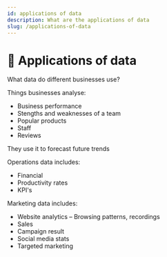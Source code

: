 ```yaml
---
id: applications of data
description: What are the applications of data
slug: /applications-of-data
---
```


# 📝 Applications of data


What data do different businesses use?

Things businesses analyse: 

- Business performance 
- Stengths and weaknesses of a team 
- Popular products 
- Staff 
- Reviews 

They use it to forecast future trends    


Operations data includes: 

- Financial 
- Productivity rates 
- KPI's 

 

Marketing data includes: 

- Website analytics – Browsing patterns, recordings 
- Sales 
- Campaign result 
- Social media stats 
- Targeted marketing 